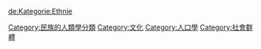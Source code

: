 {{Commonscat|Ethnicity}}

[[Category:民族的人類學分類|Category:民族的人類學分類]]
[[Category:文化|Category:文化]]
[[Category:人口學|Category:人口學]]
[[Category:社會群體|Category:社會群體]]

[[de:Kategorie:Ethnie|de:Kategorie:Ethnie]]